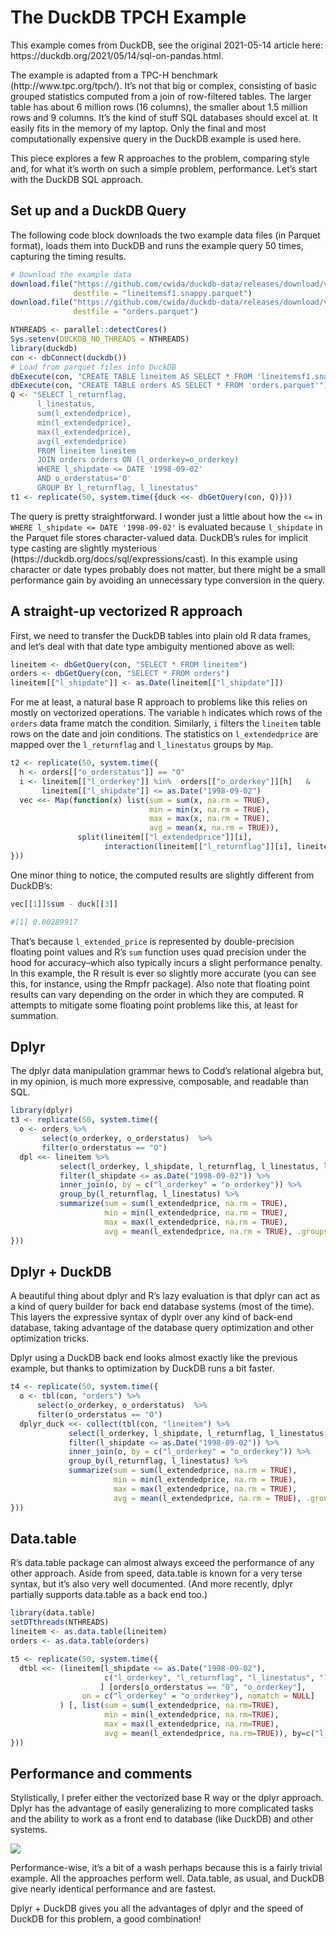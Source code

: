 # The DuckDB TPCH Example

This example comes from DuckDB, see the original 2021-05-14 article here:
https://duckdb.org/2021/05/14/sql-on-pandas.html.

The example is adapted from a TPC-H benchmark (http://www.tpc.org/tpch/).  It's
not that big or complex, consisting of basic grouped statistics computed from a
join of row-filtered tables. The larger table has about 6 million rows (16
columns), the smaller about 1.5 million rows and 9 columns.  It's the kind of
stuff SQL databases should excel at.  It easily fits in the memory of my
laptop.  Only the final and most computationally expensive query in the DuckDB
example is used here.

This piece explores a few R approaches to the problem, comparing style and, for
what it's worth on such a simple problem, performance. Let's start with the
DuckDB SQL approach.

## Set up and a DuckDB Query

The following code block downloads the two example data files (in Parquet
format), loads them into DuckDB and runs the example query 50 times, capturing
the timing results.

```r
# Download the example data
download.file("https://github.com/cwida/duckdb-data/releases/download/v1.0/lineitemsf1.snappy.parquet",
              destfile = "lineitemsf1.snappy.parquet")
download.file("https://github.com/cwida/duckdb-data/releases/download/v1.0/orders.parquet",
              destfile = "orders.parquet")

NTHREADS <- parallel::detectCores()
Sys.setenv(DUCKDB_NO_THREADS = NTHREADS)
library(duckdb)
con <- dbConnect(duckdb())
# Load from parquet files into DuckDB
dbExecute(con, "CREATE TABLE lineitem AS SELECT * FROM 'lineitemsf1.snappy.parquet'")
dbExecute(con, "CREATE TABLE orders AS SELECT * FROM 'orders.parquet'")
Q <- "SELECT l_returnflag,
      l_linestatus,
      sum(l_extendedprice),
      min(l_extendedprice),
      max(l_extendedprice),
      avg(l_extendedprice)
      FROM lineitem lineitem
      JOIN orders orders ON (l_orderkey=o_orderkey)
      WHERE l_shipdate <= DATE '1998-09-02'
      AND o_orderstatus='O'
      GROUP BY l_returnflag, l_linestatus"
t1 <- replicate(50, system.time({duck <<- dbGetQuery(con, Q)}))
```

The query is pretty straightforward. I wonder just a little about how the `<=`
in `WHERE l_shipdate <= DATE '1998-09-02'` is evaluated because `l_shipdate` in
the Parquet file stores character-valued data. DuckDB's rules for implicit type
casting are slightly mysterious (https://duckdb.org/docs/sql/expressions/cast).
In this example using character or date types probably does not matter, but
there might be a small performance gain by avoiding an unnecessary type
conversion in the query.


## A straight-up vectorized R approach

First, we need to transfer the DuckDB tables into plain old R data frames,
and let's deal with that date type ambiguity mentioned above as well:

```r
lineitem <- dbGetQuery(con, "SELECT * FROM lineitem")
orders <- dbGetQuery(con, "SELECT * FROM orders")
lineitem[["l_shipdate"]] <- as.Date(lineitem[["l_shipdate"]])
```

For me at least, a natural base R approach to problems like this relies on
mostly on vectorized operations. The variable `h` indicates which rows of the
`orders` data frame match the condition. Similarly, `i` filters the `lineitem`
table rows on the date and join conditions. The statistics on `l_extendedprice`
are mapped over the `l_returnflag` and `l_linestatus` groups by `Map`.

```r
t2 <- replicate(50, system.time({
  h <- orders[["o_orderstatus"]] == "O"
  i <- lineitem[["l_orderkey"]] %in%  orders[["o_orderkey"]][h]   &
       lineitem[["l_shipdate"]] <= as.Date("1998-09-02")
  vec <<- Map(function(x) list(sum = sum(x, na.rm = TRUE),
                               min = min(x, na.rm = TRUE),
                               max = max(x, na.rm = TRUE),
                               avg = mean(x, na.rm = TRUE)),
               split(lineitem[["l_extendedprice"]][i],
                     interaction(lineitem[["l_returnflag"]][i], lineitem[["l_linestatus"]][i])))
}))
```

One minor thing to notice, the computed results are slightly different from DuckDB's:

```r
vec[[1]]$sum - duck[[3]] 

#[1] 0.00289917
```

That's because `l_extended_price` is represented by double-precision floating
point values and R's `sum` function uses quad precision under the hood for
accuracy--which also typically incurs a slight performance penalty. In this
example, the R result is ever so slightly more accurate (you can see this, for
instance, using the Rmpfr package). Also note that floating point results can
vary depending on the order in which they are computed. R attempts to mitigate
some floating point problems like this, at least for summation.


## Dplyr

The dplyr data manipulation grammar hews to Codd's relational algebra but,
in my opinion, is much more expressive, composable, and readable than SQL.

```r
library(dplyr)
t3 <- replicate(50, system.time({
  o <- orders %>%
       select(o_orderkey, o_orderstatus)  %>%
       filter(o_orderstatus == "O")
  dpl <<- lineitem %>%
           select(l_orderkey, l_shipdate, l_returnflag, l_linestatus, l_extendedprice) %>%
           filter(l_shipdate <= as.Date("1998-09-02")) %>%
           inner_join(o, by = c("l_orderkey" = "o_orderkey")) %>%
           group_by(l_returnflag, l_linestatus) %>%
           summarize(sum = sum(l_extendedprice, na.rm = TRUE),
                     min = min(l_extendedprice, na.rm = TRUE),
                     max = max(l_extendedprice, na.rm = TRUE),
                     avg = mean(l_extendedprice, na.rm = TRUE), .groups = "keep")
}))
```

## Dplyr + DuckDB

A beautiful thing about dplyr and R's lazy evaluation is that dplyr can act as
a kind of query builder for back end database systems (most of the time). This
layers the expressive syntax of dyplr over any kind of back-end database,
taking advantage of the database query optimization and other optimization
tricks.

Dplyr using a DuckDB back end looks almost exactly like the previous example,
but thanks to optimization by DuckDB runs a bit faster.

```r
t4 <- replicate(50, system.time({
  o <- tbl(con, "orders") %>%
      select(o_orderkey, o_orderstatus)  %>%
      filter(o_orderstatus == "O")
  dplyr_duck <<- collect(tbl(con, "lineitem") %>%
             select(l_orderkey, l_shipdate, l_returnflag, l_linestatus, l_extendedprice) %>%
             filter(l_shipdate <= as.Date("1998-09-02")) %>%
             inner_join(o, by = c("l_orderkey" = "o_orderkey")) %>%
             group_by(l_returnflag, l_linestatus) %>%
             summarize(sum = sum(l_extendedprice, na.rm = TRUE),
                       min = min(l_extendedprice, na.rm = TRUE),
                       max = max(l_extendedprice, na.rm = TRUE),
                       avg = mean(l_extendedprice, na.rm = TRUE), .groups = "keep"))
}))
```

## Data.table

R's data.table package can almost always exceed the performance of any other
approach.  Aside from speed, data.table is known for a very terse syntax, but
it's also very well documented.  (And more recently, dplyr partially supports
data.table as a back end too.)

```r
library(data.table)
setDTthreads(NTHREADS)
lineitem <- as.data.table(lineitem)
orders <- as.data.table(orders)

t5 <- replicate(50, system.time({
  dtbl <<- (lineitem[l_shipdate <= as.Date("1998-09-02"),
                     c("l_orderkey", "l_returnflag", "l_linestatus", "l_extendedprice")
                    ] [orders[o_orderstatus == "O", "o_orderkey"],
                on = c("l_orderkey" = "o_orderkey"), nomatch = NULL]
           ) [, list(sum = sum(l_extendedprice, na.rm=TRUE),
                     min = min(l_extendedprice, na.rm=TRUE),
                     max = max(l_extendedprice, na.rm=TRUE),
                     avg = mean(l_extendedprice, na.rm=TRUE)), by=c("l_linestatus", "l_returnflag")]
}))
```


## Performance and comments

Stylistically, I prefer either the vectorized base R way or the dplyr approach.
Dplyr has the advantage of easily generalizing to more complicated tasks and
the ability to work as a front end to database (like DuckDB) and other systems.

<img src="tpch_upshot.jpg"> </img>

Performance-wise, it's a bit of a wash perhaps because this is a fairly trivial
example. All the approaches perform well. Data.table, as usual, and DuckDB
give nearly identical performance and are fastest.

Dplyr + DuckDB gives you all the advantages of dplyr and the speed of DuckDB
for this problem, a good combination!
